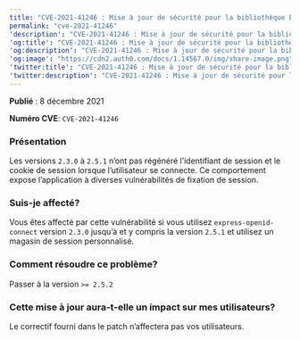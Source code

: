 ---
title: "CVE-2021-41246 : Mise à jour de sécurité pour la bibliothèque Express OpenID Connect"
permalink: "cve-2021-41246"
'description': "CVE-2021-41246 : Mise à jour de sécurité pour la bibliothèque Express OpenID Connect"
'og:title': "CVE-2021-41246 : Mise à jour de sécurité pour la bibliothèque Express OpenID Connect"
'og:description': "CVE-2021-41246 : Mise à jour de sécurité pour la bibliothèque Express OpenID Connect"
'og:image': "https://cdn2.auth0.com/docs/1.14567.0/img/share-image.png"
'twitter:title': "CVE-2021-41246 : Mise à jour de sécurité pour la bibliothèque Express OpenID Connect"
'twitter:description': "CVE-2021-41246 : Mise à jour de sécurité pour la bibliothèque Express OpenID Connect"
---

**Publié** : 8 décembre 2021

**Numéro CVE**: `CVE-2021-41246`

### Présentation

Les versions `2.3.0` à `2.5.1` n’ont pas régénéré l’identifiant de session et le cookie de session lorsque l’utilisateur se connecte. Ce comportement expose l’application à diverses vulnérabilités de fixation de session.

### Suis-je affecté?

Vous êtes affecté par cette vulnérabilité si vous utilisez `express-openid-connect` version `2.3.0` jusqu’à et y compris la version `2.5.1` et utilisez un magasin de session personnalisé.

### Comment résoudre ce problème?

Passer à la version `>= 2.5.2`

### Cette mise à jour aura-t-elle un impact sur mes utilisateurs?

Le correctif fourni dans le patch n’affectera pas vos utilisateurs.